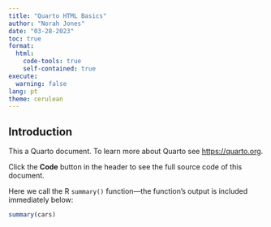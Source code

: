 ```yaml
---
title: "Quarto HTML Basics"
author: "Norah Jones"
date: "03-28-2023"
toc: true
format:
  html:
    code-tools: true
    self-contained: true
execute:
  warning: false
lang: pt
theme: cerulean
---
```


## Introduction

This a Quarto document. To learn more about Quarto see <https://quarto.org>.

Click the **Code** button in the header to see the full source code of this document.

Here we call the R `summary()` function---the function's output is included immediately below:

```r
summary(cars)
```